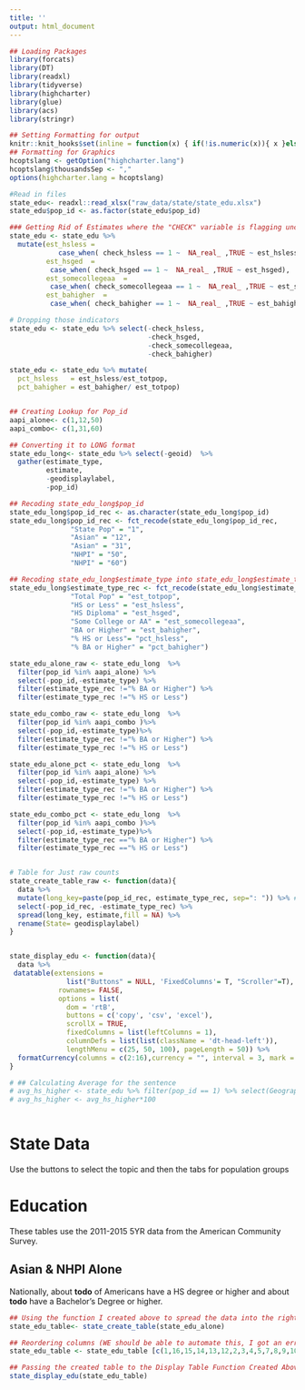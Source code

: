```yaml
---
title: ''
output: html_document
---
```


```r

## Loading Packages
library(forcats)
library(DT)
library(readxl)
library(tidyverse)
library(highcharter)
library(glue)
library(acs)
library(stringr)

## Setting Formatting for output
knitr::knit_hooks$set(inline = function(x) { if(!is.numeric(x)){ x }else{ prettyNum(round(x,2), big.mark=",", digits=6) } })
## Formatting for Graphics
hcoptslang <- getOption("highcharter.lang")
hcoptslang$thousandsSep <- ","
options(highcharter.lang = hcoptslang)

#Read in files
state_edu<- readxl::read_xlsx("raw_data/state/state_edu.xlsx")
state_edu$pop_id <- as.factor(state_edu$pop_id)

### Getting Rid of Estimates where the "CHECK" variable is flagging uncertainty
state_edu <- state_edu %>% 
  mutate(est_hsless = 
            case_when( check_hsless == 1 ~  NA_real_ ,TRUE ~ est_hsless),
         est_hsged  =
          case_when( check_hsged == 1 ~  NA_real_ ,TRUE ~ est_hsged),
         est_somecollegeaa  =
          case_when( check_somecollegeaa == 1 ~  NA_real_ ,TRUE ~ est_somecollegeaa),
         est_bahigher  =
          case_when( check_bahigher == 1 ~  NA_real_ ,TRUE ~ est_bahigher))

# Dropping those indicators
state_edu <- state_edu %>% select(-check_hsless,
                                  -check_hsged,
                                  -check_somecollegeaa,
                                  -check_bahigher)

state_edu <- state_edu %>% mutate(
  pct_hsless   = est_hsless/est_totpop,
  pct_bahigher = est_bahigher/ est_totpop)


## Creating Lookup for Pop_id
aapi_alone<- c(1,12,50)
aapi_combo<- c(1,31,60)

## Converting it to LONG format
state_edu_long<- state_edu %>% select(-geoid)  %>%
  gather(estimate_type,
         estimate,
         -geodisplaylabel,
         -pop_id)

## Recoding state_edu_long$pop_id
state_edu_long$pop_id_rec <- as.character(state_edu_long$pop_id)
state_edu_long$pop_id_rec <- fct_recode(state_edu_long$pop_id_rec,
               "State Pop" = "1",
               "Asian" = "12",
               "Asian" = "31",
               "NHPI" = "50",
               "NHPI" = "60")

## Recoding state_edu_long$estimate_type into state_edu_long$estimate_type_rec
state_edu_long$estimate_type_rec <- fct_recode(state_edu_long$estimate_type,
               "Total Pop" = "est_totpop",
               "HS or Less" = "est_hsless",
               "HS Diploma" = "est_hsged",
               "Some College or AA" = "est_somecollegeaa",
               "BA or Higher" = "est_bahigher",
               "% HS or Less"= "pct_hsless",
               "% BA or Higher" = "pct_bahigher")

state_edu_alone_raw <- state_edu_long  %>%
  filter(pop_id %in% aapi_alone) %>% 
  select(-pop_id,-estimate_type) %>% 
  filter(estimate_type_rec !="% BA or Higher") %>%
  filter(estimate_type_rec !="% HS or Less")

state_edu_combo_raw <- state_edu_long  %>%
  filter(pop_id %in% aapi_combo )%>%
  select(-pop_id,-estimate_type)%>% 
  filter(estimate_type_rec !="% BA or Higher") %>%
  filter(estimate_type_rec !="% HS or Less")

state_edu_alone_pct <- state_edu_long  %>%
  filter(pop_id %in% aapi_alone) %>% 
  select(-pop_id,-estimate_type) %>% 
  filter(estimate_type_rec !="% BA or Higher") %>%
  filter(estimate_type_rec !="% HS or Less")

state_edu_combo_pct <- state_edu_long  %>%
  filter(pop_id %in% aapi_combo )%>%
  select(-pop_id,-estimate_type)%>% 
  filter(estimate_type_rec =="% BA or Higher") %>%
  filter(estimate_type_rec =="% HS or Less")


# Table for Just raw counts 
state_create_table_raw <- function(data){
  data %>%
  mutate(long_key=paste(pop_id_rec, estimate_type_rec, sep=": ")) %>% #Combining Pop_ID and Estimate type
  select(-pop_id_rec, -estimate_type_rec) %>% 
  spread(long_key, estimate,fill = NA) %>% 
  rename(State= geodisplaylabel)
}


state_display_edu <- function(data){
  data %>%
 datatable(extensions = 
              list("Buttons" = NULL, 'FixedColumns'= T, "Scroller"=T),
            rownames= FALSE, 
            options = list(
              dom = 'rtB',
              buttons = c('copy', 'csv', 'excel'),
              scrollX = TRUE,
              fixedColumns = list(leftColumns = 1),
              columnDefs = list(list(className = 'dt-head-left')),
              lengthMenu = c(25, 50, 100), pageLength = 50)) %>%
  formatCurrency(columns = c(2:16),currency = "", interval = 3, mark = ",", digits=0)
}

# ## Calculating Average for the sentence
# avg_hs_higher <- state_edu %>% filter(pop_id == 1) %>% select(Geography, pct_hs_higher) %>%  summarize(mean = mean(pct_hs_higher)) %>% pull() %>% round(.,4)
# avg_hs_higher <- avg_hs_higher*100



```


<div class="jumbotron">
  <h1>State Data</h1>
  <p>Use the buttons to select the topic and then the tabs for population groups</p>
</div>

# Education {.tabset .tabset-fade .tabset-pills}
These tables use the 2011-2015 5YR data from the American Community Survey.

## Asian & NHPI Alone
Nationally, about **todo** of Americans have a HS degree or higher and about **todo** have a Bachelor's Degree or higher.

```r
## Using the function I created above to spread the data into the right format
state_edu_table<- state_create_table(state_edu_alone)

## Reordering columns (WE should be able to automate this, I got an error when I tried to include it in the function, not sure what the issue is though)
state_edu_table <- state_edu_table [c(1,16,15,14,13,12,2,3,4,5,7,8,9,10,11)]

## Passing the created table to the Display Table Function Created Above
state_display_edu(state_edu_table)


```

